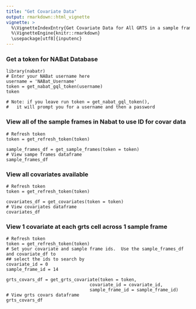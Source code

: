 ```yaml
---
title: "Get Covariate Data"
output: rmarkdown::html_vignette
vignette: >
  %\VignetteIndexEntry{Get Covariate Data for All GRTS in a sample frame}
  %\VignetteEngine{knitr::rmarkdown}
  \usepackage[utf8]{inputenc}
---
```



### Get a token for NABat Database
```
library(nabatr)
# Enter your NABat username here
username = 'NABat_Username'
token = get_nabat_gql_token(username)
token

# Note: if you leave run token = get_nabat_gql_token(),
#   it will prompt you for a username and then a password
```

### View all of the sample frames in Nabat to use ID for covar data
```
# Refresh token
token = get_refresh_token(token)

sample_frames_df = get_sample_frames(token = token)
# View sampe frames dataframe
sample_frames_df
```

### View all covariates available
```
# Refresh token
token = get_refresh_token(token)

covariates_df = get_covariates(token = token)
# View covariates dataframe
covariates_df
```

### View 1 covariate at each grts cell across 1 sample frame
```
# Refresh token
token = get_refresh_token(token)
# Set your covariate and sample frame ids.  Use the sample_frames_df and covariate_df to 
## select the ids to search by
covariate_id = 0
sample_frame_id = 14

grts_covars_df = get_grts_covariate(token = token,
                                covariate_id = covariate_id, 
                                sample_frame_id = sample_frame_id)
# View grts covars dataframe
grts_covars_df
```


